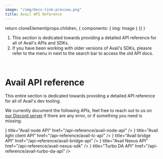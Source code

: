 ```yaml
---
image: "/img/docs-link-preview.png"
title: Avail API Reference
---
```



  return cloneElement(props.children, {
    components: {
      img: Image
    }
  })
}

<Callout type="warning">

1. This section is dedicated towards providing a detailed API reference for all of Avail's APIs and SDKs.
2. If you have been working with older versions of Avail's SDKs, pleasre refer to the menu in next to the search bar to access the old API docs.

</Callout>
<br/>

# Avail API reference

This entire section is dedicated towards providing a detailed API reference for all of Avail's dev tooling.

We currently document the following APIs, feel free to reach out to us on [our Discord server](https://discord.gg/AvailProject) if there are any error, or if something you need is missing:

<Cards num={4}>
  <Cards.Card icon={<FileIcon />} title="Avail node API" href="/api-reference/avail-node-api" />
  <Cards.Card icon={<FileIcon />} title="Avail light client API" href="/api-reference/avail-lc-api" />
  <Cards.Card icon={<FileIcon />} title="Avail bridge API" href="/api-reference/avail-bridge-api" />
  <Cards.Card icon={<FileIcon />} title="Avail Nexus API" href="/api-reference/avail-nexus-sdk" />
  <Cards.Card icon={<FileIcon />} title="Turbo DA API" href="/api-reference/avail-turbo-da-api" />
</Cards>
